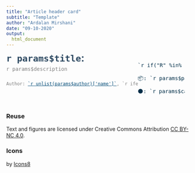 ```yaml
---
title: "Article header card"
subtitle: "Template"
author: "Ardalan Mirshani"
date: "09-10-2020"
output: 
  html_document
---
```


<style>

@import url('https://fonts.googleapis.com/css2?family=Mulish:wght@200&display=swap');

.bio-title {
  font-size: 28px;
  color: #2E4A62;
  font-weight: bold;
}

.bio-subtitle {
  font-size: 16px;
  color: #808080;
}

.bio-author {
  color: #808080;
}

.bio-date {
  font-size: 12px;
  color: #808080;
}

.bio-packages {
  font-size: 14px;
  color: #808080;
}

.bio-categories {
  font-size: 12px;
  color: #808080;
  text-transform: uppercase;
}

.bio-back {
  line-height: 200%;
  font-family: 'Mulish', sans-serif;
}

.left-column {
  float: left;
  width: 70%;
}

.mid-column {
  float: left;
  width: 18%;
  padding: 2px 0px;
  line-height: 2.5em;
  font-size: 14px;
}

.right-column {
  float: left;
  width: 25%;
  padding: 2px 0px;
  line-height: 2.5em;
  font-size: 14px;
  color: #002e48;
}

.row {
  display: flex;
}

.tab {
  padding-left: 5px;
  padding-right: 5px;
}

d-appendix {
  line-height: 1em;
}

.social_footer {
  padding:-left -20px;
}

</style>

<div class="bio-back">
<div class="row">
<div class="left-column">
<span class="bio-title"> `r params$title`:</span>
<br>
<span class="bio-subtitle"> `r params$description` </span>
<br>
<pre class="bio-date">Author: <a href = `r unlist(params$author)['url']` style="color: #004a76">`r unlist(params$author)['name']`</a>, `r ifelse(stringr::str_detect(pattern = "Sys.Date()", string = params$date), format(Sys.Date(), "%b %d %Y"), params$date)`
</pre>
</div>
<pre class="right-column">
`r if("R" %in% toupper(params$tech)){knitr::include_graphics(path = here::here("images", "R_icon.png"), dpi = 300)}` `r if("PYTHON" %in% toupper(params$tech)){{knitr::include_graphics(path = here::here("images", "Python_icon.png"), dpi = 330)}}` `r if("SQL" %in% toupper(params$tech)){{knitr::include_graphics(path = here::here("images", "SQL_icon.png"), dpi = 330)}}`   `r if(sum(!toupper(params$tech) %in% c("R", "PYTHON", "SQL")) != 0){params$tech[!toupper(params$tech) %in% c("R", "PYTHON")]}`
📦: `r params$packages`
🌑: `r params$categories`
</pre>
</div>
</div>

<div class="appendix-bottom">
<h3 id="updates-and-corrections">Reuse</h3>
Text and figures are licensed under Creative Commons Attribution <a href="https://creativecommons.org/licenses/by-nc/4.0/">CC BY-NC 4.0</a>.
</div>
<div class="appendix-bottom">
<h3 id="updates-and-corrections">Icons</h3>
by <a target="_blank" href="https://icons8.com">Icons8</a>
</div>
